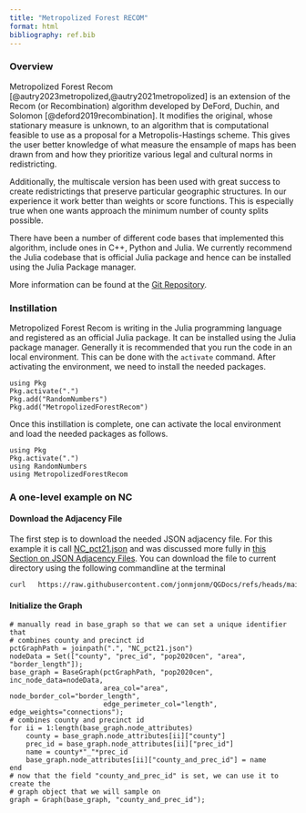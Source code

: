 ```yaml
---
title: "Metropolized Forest RECOM"
format: html
bibliography: ref.bib
---
```


### Overview

Metropolized Forest Recom [@autry2023metropolized,@autry2021metropolized] is an extension of the Recom (or Recombination) algorithm developed by DeFord, Duchin, and Solomon [@deford2019recombination]. It modifies the original, whose stationary measure is unknown, to an algorithm that is computational feasible to use as a proposal for a Metropolis-Hastings scheme. This gives the user better knowledge of what measure the ensample of maps has been drawn from and how they prioritize various legal and cultural norms in redistricting.

Additionally, the multiscale version has been used with great success to create redistrictings that preserve particular geographic structures. In our experience it work  better than weights or score functions. This is  especially true when one wants approach the minimum number of county splits possible.

There have been a number of different code bases that implemented this algorithm, include ones in C++, Python and Julia. We currently recommend the Julia codebase that is official Julia package and hence can be installed using the Julia Package manager. 

More information can be found at the [Git Repository](https://github.com/jonmjonm/MetropolizedForestRecom.jl).

### Instillation

Metropolized Forest Recom is writing in the Julia programming language and registered as an official Julia package. It can be installed  using the Julia package manager. Generally it is recommended that you run the code in an local environment. This can be done with the `activate` command. After activating the environment, we need to install the needed packages. 

```.julia
using Pkg
Pkg.activate(".")
Pkg.add("RandomNumbers")
Pkg.add("MetropolizedForestRecom")
```
Once this instillation is complete, one can activate the local environment and load the needed packages as follows.

```.julia
using Pkg
Pkg.activate(".")
using RandomNumbers
using MetropolizedForestRecom
```

### A one-level example on NC



#### Download the Adjacency File

The first step is to download the needed JSON adjacency file. For this example it is call [NC_pct21.json](Geo/Adjacency/NC_pct21.json) and was discussed more fully in [this Section on JSON Adjacency Files](geographic.html#sec-json-adjacency-files). You can download the file to current directory using the following commandline at the terminal
```.sh
curl   https://raw.githubusercontent.com/jonmjonm/QGDocs/refs/heads/main/Geo/Adjacency/NC_pct21.json -o NC_pct21.json
```

#### Initialize the Graph

```.julia
# manually read in base_graph so that we can set a unique identifier that 
# combines county and precinct id
pctGraphPath = joinpath(".", "NC_pct21.json")
nodeData = Set(["county", "prec_id", "pop2020cen", "area", "border_length"]);
base_graph = BaseGraph(pctGraphPath, "pop2020cen", inc_node_data=nodeData,
                       area_col="area", node_border_col="border_length",
                       edge_perimeter_col="length", edge_weights="connections");
# combines county and precinct id
for ii = 1:length(base_graph.node_attributes)
    county = base_graph.node_attributes[ii]["county"]
    prec_id = base_graph.node_attributes[ii]["prec_id"]
    name = county*"_"*prec_id
    base_graph.node_attributes[ii]["county_and_prec_id"] = name
end
# now that the field "county_and_prec_id" is set, we can use it to create the 
# graph object that we will sample on
graph = Graph(base_graph, "county_and_prec_id");
```